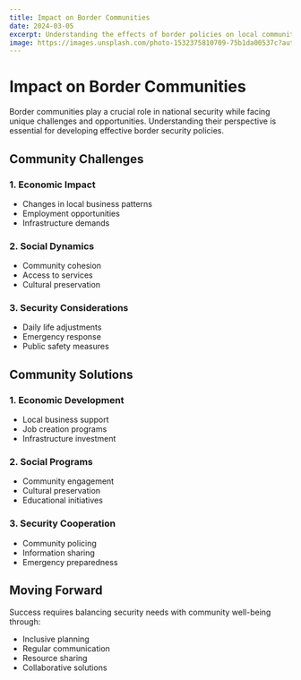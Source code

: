 ```yaml
---
title: Impact on Border Communities
date: 2024-03-05
excerpt: Understanding the effects of border policies on local communities.
image: https://images.unsplash.com/photo-1532375810709-75b1da00537c?auto=format&fit=crop&q=80
---
```


# Impact on Border Communities

Border communities play a crucial role in national security while facing unique challenges and opportunities. Understanding their perspective is essential for developing effective border security policies.

## Community Challenges

### 1. Economic Impact
- Changes in local business patterns
- Employment opportunities
- Infrastructure demands

### 2. Social Dynamics
- Community cohesion
- Access to services
- Cultural preservation

### 3. Security Considerations
- Daily life adjustments
- Emergency response
- Public safety measures

## Community Solutions

### 1. Economic Development
- Local business support
- Job creation programs
- Infrastructure investment

### 2. Social Programs
- Community engagement
- Cultural preservation
- Educational initiatives

### 3. Security Cooperation
- Community policing
- Information sharing
- Emergency preparedness

## Moving Forward

Success requires balancing security needs with community well-being through:
- Inclusive planning
- Regular communication
- Resource sharing
- Collaborative solutions